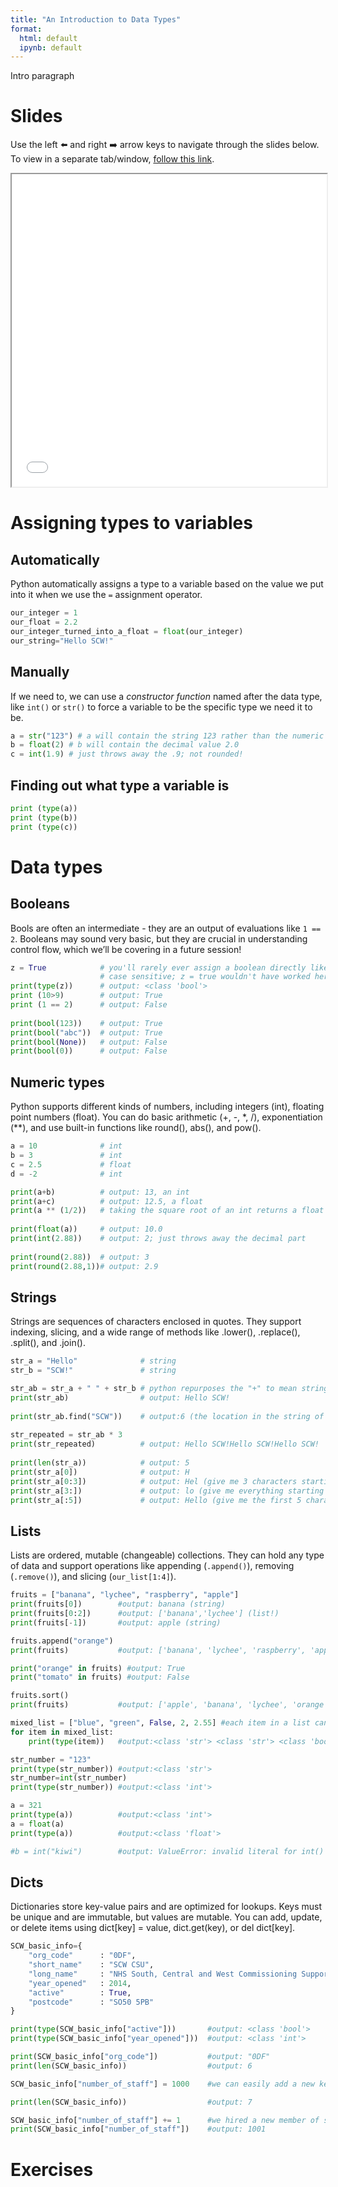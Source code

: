 ```yaml
---
title: "An Introduction to Data Types"
format:
  html: default
  ipynb: default
---
```


Intro paragraph

# Slides

Use the left ⬅️ and right ➡️ arrow keys to navigate through the slides below. To view in a separate tab/window, [follow this link](slides.html){target="_blank"}.

<iframe src="slides.html" height="500" width="100%"></iframe>

# Assigning types to variables

## Automatically

Python automatically assigns a type to a variable based on the value we put into it when we use the `=` assignment operator.

```python
our_integer = 1
our_float = 2.2
our_integer_turned_into_a_float = float(our_integer)
our_string="Hello SCW!"
```

## Manually

If we need to, we can use a *constructor function* named after the data type, like `int()` or `str()` to force a variable to be the specific type we need it to be.

```python
a = str("123") # a will contain the string 123 rather than the numeric value
b = float(2) # b will contain the decimal value 2.0
c = int(1.9) # just throws away the .9; not rounded!
```

## Finding out what type a variable is

```python
print (type(a))
print (type(b))
print (type(c))
```

# Data types

## Booleans

Bools are often an intermediate - they are an output of evaluations like `1 == 2`. Booleans may sound very basic, but they are crucial in understanding control flow, which we'll be covering in a future session!

```python
z = True			# you'll rarely ever assign a boolean directly like this, but do note they are
					# case sensitive; z = true wouldn't have worked here.
print(type(z)) 		# output: <class 'bool'>
print (10>9)		# output: True
print (1 == 2)		# output: False
 
print(bool(123))	# output: True
print(bool("abc"))	# output: True
print(bool(None))	# output: False
print(bool(0))		# output: False
```


## Numeric types

Python supports different kinds of numbers, including integers (int), floating point numbers (float). You can do basic arithmetic (+, -, *, /), exponentiation (**), and use built-in functions like round(), abs(), and pow().
 
```python
a = 10  			# int
b = 3   			# int
c = 2.5 			# float
d = -2  			# int

print(a+b) 			# output: 13, an int
print(a+c) 			# output: 12.5, a float
print(a ** (1/2))   # taking the square root of an int returns a float
 
print(float(a)) 	# output: 10.0
print(int(2.88)) 	# output: 2; just throws away the decimal part
 
print(round(2.88)) 	# output: 3
print(round(2.88,1))# output: 2.9
```

## Strings

Strings are sequences of characters enclosed in quotes. They support indexing, slicing, and a wide range of methods like .lower(), .replace(), .split(), and .join().

```python
str_a = "Hello" 			 # string
str_b = "SCW!"  			 # string

str_ab = str_a + " " + str_b # python repurposes the "+" to mean string concatenation as well as addition
print(str_ab)                # output: Hello SCW!
 
print(str_ab.find("SCW"))	 # output:6 (the location in the string of the substring "SCW". Starts from 0!)
 
str_repeated = str_ab * 3 
print(str_repeated)          # output: Hello SCW!Hello SCW!Hello SCW!
 
print(len(str_a))  			 # output: 5
print(str_a[0])				 # output: H
print(str_a[0:3])			 # output: Hel (give me 3 characters starting at 0)
print(str_a[3:])			 # output: lo (give me everything starting at 3)
print(str_a[:5])			 # output: Hello (give me the first 5 characters)
```

## Lists

Lists are ordered, mutable (changeable) collections. They can hold any type of data and support operations like appending (`.append()`), removing (`.remove()`), and slicing (`our_list[1:4]`).

```python
fruits = ["banana", "lychee", "raspberry", "apple"]
print(fruits[0]) 		#output: banana (string)
print(fruits[0:2])		#output: ['banana','lychee'] (list!)
print(fruits[-1])		#output: apple (string)

fruits.append("orange")
print(fruits) 			#output: ['banana', 'lychee', 'raspberry', 'apple', 'orange']

print("orange" in fruits) #output: True
print("tomato" in fruits) #output: False

fruits.sort()
print(fruits)			#output: ['apple', 'banana', 'lychee', 'orange', 'raspberry']

mixed_list = ["blue", "green", False, 2, 2.55] #each item in a list can be a different data type!
for item in mixed_list:
	print(type(item)) 	#output:<class 'str'> <class 'str'> <class 'bool'> <class 'int'> <class 'float'>

str_number = "123"
print(type(str_number)) #output:<class 'str'>
str_number=int(str_number)
print(type(str_number)) #output:<class 'int'>

a = 321
print(type(a)) 			#output:<class 'int'>
a = float(a)
print(type(a)) 			#output:<class 'float'>

#b = int("kiwi")		#output: ValueError: invalid literal for int() with base 10: 'kiwi'
```

## Dicts

Dictionaries store key-value pairs and are optimized for lookups. Keys must be unique and are immutable, but values are mutable. You can add, update, or delete items using dict[key] = value, dict.get(key), or del dict[key].

```python
SCW_basic_info={
	"org_code"		: "0DF",
	"short_name"	: "SCW CSU",
	"long_name"		: "NHS South, Central and West Commissioning Support Unit",
	"year_opened"	: 2014,
	"active"		: True,
	"postcode"		: "SO50 5PB"
}

print(type(SCW_basic_info["active"]))		#output: <class 'bool'>
print(type(SCW_basic_info["year_opened"])) 	#output: <class 'int'>

print(SCW_basic_info["org_code"])			#output: "0DF"
print(len(SCW_basic_info))					#output: 6

SCW_basic_info["number_of_staff"] = 1000	#we can easily add a new key and value at the same time

print(len(SCW_basic_info))					#output: 7

SCW_basic_info["number_of_staff"] += 1 		#we hired a new member of staff
print(SCW_basic_info["number_of_staff"])	#output: 1001
```

# Exercises